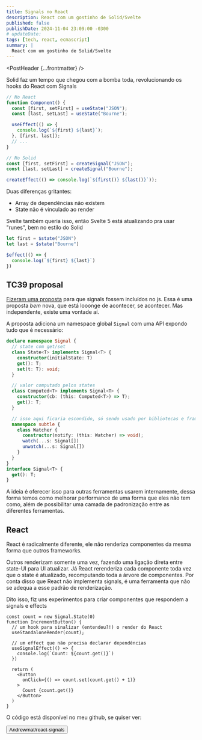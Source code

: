```yaml
---
title: Signals no React
description: React com um gostinho de Solid/Svelte
published: false
publishDate: 2024-11-04 23:09:00 -0300
# updateDate:
tags: [tech, react, ecmascript]
summary: |
  React com um gostinho de Solid/Svelte
---
```




<PostHeader {...frontmatter} />

Solid faz um tempo que chegou com a bomba toda, revolucionando os hooks do React com Signals

```ts
// No React
function Component() {
  const [first, setFirst] = useState("JSON");
  const [last, setLast] = useState("Bourne");

  useEffect(() => {
    console.log(`${first} ${last}`);
  }, [first, last]);
  // ...
}

// No Solid
const [first, setFirst] = createSignal("JSON");
const [last, setLast] = createSignal("Bourne");

createEffect(() => console.log(`${first()} ${last()}`));
```

Duas diferenças gritantes:
* Array de dependências não existem
* State não é vinculado ao render

Svelte também queria isso, então Svelte 5 está atualizando pra usar "runes", bem no estilo do Solid

```ts
let first = $state("JSON")
let last = $state("Bourne")

$effect(() => {
  console.log(`${first} ${last}`)
})
```

## TC39 proposal

[Fizeram uma proposta](https://github.com/tc39/proposal-signals) para que signals fossem incluídos no js. Essa é uma proposta *bem* nova, que está looonge de acontecer, se acontecer. Mas independente, existe uma vontade aí.

A proposta adiciona um namespace global `Signal` com uma API expondo tudo que é necessário:

```ts
declare namespace Signal {
  // state com get/set
  class State<T> implements Signal<T> {
    constructor(initialState: T)
    get(): T;
    set(t: T): void;
  }

  // valor computado pelos states
  class Computed<T> implements Signal<T> {
    constructor(cb: (this: Computed<T>) => T);
    get(): T;
  }

  // isso aqui ficaria escondido, só sendo usado por bibliotecas e frameworks
  namespace subtle {
    class Watcher {
      constructor(notify: (this: Watcher) => void);
      watch(...s: Signal[])
      unwatch(...s: Signal[])
    }
  }
}
interface Signal<T> {
  get(): T;
}
```

A ideia é oferecer isso para outras ferramentas usarem internamente, dessa forma temos como melhorar performance de uma forma que eles não tem como, além de possibilitar uma camada de padronização entre as diferentes ferramentas.

## React

React é radicalmente diferente, ele não renderiza componentes da mesma forma que outros frameworks.

Outros renderizam somente uma vez, fazendo uma ligação direta entre state-UI para UI atualizar. Já React rerenderiza cada componente toda vez que o state é atualizado, recomputando toda a árvore de componentes. Por conta disso que React não implementa signals, é uma ferramenta que não se adequa a esse padrão de renderização.

Dito isso, fiz uns experimentos para criar componentes que respondem a signals e effects

```tsx
const count = new Signal.State(0)
function IncrementButton() {
  // um hook para sinalizar (entendeu?!) o render do React
  useStandaloneRender(count);

  // um effect que não precisa declarar dependências
  useSignalEffect(() => {
    console.log(`Count: ${count.get()}`)
  })

  return (
    <Button
      onClick={() => count.set(count.get() + 1)}
    >
      Count {count.get()}
    </Button>
  )
}
```

O código está disponível no meu github, se quiser ver: 

<div>
  <Button asChild className='inline-flex gap-2'>
    <Link to="https://github.com/Andrewmat/react-signals" target="_blank"
      ><GitHubLogoIcon /> Andrewmat/react-signals</
    Link>
  </Button>
</div>
